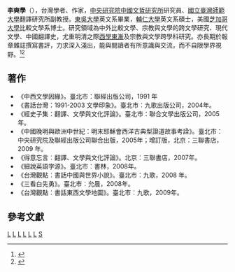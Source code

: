 {{Multiple issues|
{{BLPsources|date=C}}
{{Notability Unreferenced |time=2020-10-16T13:18:21+00:00}}
}}
'''李奭學'''（{{bd|1956年|5月6日|catIdx=L李}}），台灣學者、作家，[[中央研究院|中央研究院]][[中國文哲研究所|中國文哲研究所]]研究員、[[國立臺灣師範大學|國立臺灣師範大學]]翻譯研究所副教授。[[東吳大學|東吳大學]]英文系畢業，[[輔仁大學|輔仁大學]]英文系碩士，美國[[芝加哥大學|芝加哥大學]]比較文學系博士。研究領域為中外比較文學、宗教與文學的跨文學研究、現代文學、中國翻譯史，尤重明清之際[[西學東漸|西學東漸]]及宗教與文學跨學科研究。亦長期於報章雜誌撰寫書評，力求深入淺出，能與閱讀者有所意識與交流，而不自限學界視野。<ref>{{Cite web |url=http://www3.nmtl.gov.tw/Writer2/writer_detail.php?id=598 |title=2007台灣作家作品目錄 - 李奭學 |access-date=2020-10-16 |archive-date=2020-10-17 |archive-url=https://web.archive.org/web/20201017195512/http://www3.nmtl.gov.tw/Writer2/writer_detail.php?id=598 |dead-url=no }}</ref><ref>{{Cite web |url=http://www.litphil.sinica.edu.tw/people/researchers/Li,%20Sher-shiueh |title=中央研究院中國文哲研究所 - 李奭學 |access-date=2020-10-16 |archive-date=2020-08-05 |archive-url=https://web.archive.org/web/20200805053048/http://www.litphil.sinica.edu.tw/people/researchers/Li,%20Sher-shiueh |dead-url=no }}</ref>

==著作==
*《中西文學因緣》。臺北市：聯經出版公司，1991 年
*《書話台灣：1991-2003 文學印象》。臺北市︰九歌出版公司，2004年。
*《經史子集：翻譯、文學與文化評論》。臺北市：聯合文學出版公司，2005年。
*《中國晚明與歐洲中世紀：明末耶穌會西洋古典型證道故事考詮》。臺北市：中央研究院及聯經出版公司聯合出版，2005年；增訂版，北京：三聯書店，2009 年。
*《得意忘言︰翻譯、文學與文化評論》。北京︰三聯書店，2007年。
*《細說英語字源》。臺北市︰書林，2008年。
*《台灣觀點︰書話中國與世界小說》。臺北市︰九歌，2008 年。
*《三看白先勇》。臺北市︰允晨，2008年。
*《台灣觀點︰書話東西文學地圖》。臺北市︰九歌，2009年。

==參考文獻==
{{reflist}}

[[Category:東吳大學校友|L]]
[[Category:輔仁大學校友|L]]
[[Category:芝加哥大學校友|L]]
[[Category:國立臺灣師範大學教授|L]]
[[Category:中央研究院研究員|L]]
[[Category:台灣作家|L]]
[[Category:李姓|S]]